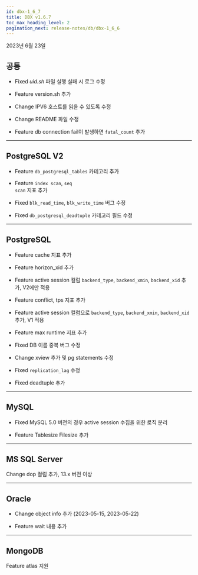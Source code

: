 ```yaml
---
id: dbx-1_6_7
title: DBX v1.6.7
toc_max_heading_level: 2
pagination_next: release-notes/db/dbx-1_6_6
---
```


2023년 6월 23일

## 공통

* <Status>Fixed</Status> <em>uid.sh</em> 파일 실행 실패 시 로그 수정

* <Status>Feature</Status> version.sh 추가

* <Status>Change</Status> IPV6 호스트를 읽을 수 있도록 수정

* <Status>Change</Status> README 파일 수정

* <Status>Feature</Status> db connection fail이 발생하면 <code>fatal_count</code> 추가

---

## PostgreSQL V2

- <Status>Feature</Status> <code>db_postgresql_tables</code> 카테고리 추가

- <Status>Feature</Status> <code>index scan</code>, <code>seq scan</code> 지표 추가

- <Status>Fixed</Status> <code>blk_read_time</code>, <code>blk_write_time</code> 버그 수정

- <Status>Fixed</Status> <code>db_postgresql_deadtuple</code> 카테고리 필드 수정

---

## PostgreSQL

* <Status>Feature</Status> cache 지표 추가

* <Status>Feature</Status> horizon_xid 추가

* <Status>Feature</Status> active session 컬럼 <code>backend_type</code>, <code>backend_xmin</code>, <code>backend_xid</code> 추가, V2에만 적용

* <Status>Feature</Status> conflict, tps 지표 추가

* <Status>Feature</Status> active session 컬럼으로 <code>backend_type</code>, <code>backend_xmin</code>, <code>backend_xid</code> 추가, V1 적용

* <Status>Feature</Status> max runtime 지표 추가

* <Status>Fixed</Status> DB 이름 중복 버그 수정

* <Status>Change</Status> xview 추가 및 pg statements 수정

* <Status>Fixed</Status> <code>replication_lag</code> 수정

* <Status>Fixed</Status> deadtuple 추가

---

## MySQL

* <Status>Fixed</Status> MySQL 5.0 버전의 경우 active session 수집을 위한 로직 분리

* <Status>Feature</Status> Tablesize Filesize 추가

---

## MS SQL Server

<p><Status>Change</Status> dop 컬럼 추가, 13.x 버전 이상</p>

---

## Oracle

- <Status>Change</Status> object info 추가 (2023-05-15, 2023-05-22)

- <Status>Feature</Status> wait 내용 추가

---

## MongoDB

<p><Status>Feature</Status> atlas 지원</p>